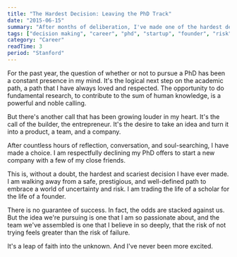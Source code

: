 ```yaml
---
title: "The Hardest Decision: Leaving the PhD Track"
date: "2015-06-15"
summary: "After months of deliberation, I've made one of the hardest decisions of my life: I will not be pursuing a PhD. I'm turning down the academic path to go all-in on a new startup. It's a terrifying and exhilarating leap of faith."
tags: ["decision making", "career", "phd", "startup", "founder", "risk"]
category: "Career"
readTime: 3
period: "Stanford"
---
```


For the past year, the question of whether or not to pursue a PhD has been a constant presence in my mind. It's the logical next step on the academic path, a path that I have always loved and respected. The opportunity to do fundamental research, to contribute to the sum of human knowledge, is a powerful and noble calling.

But there's another call that has been growing louder in my heart. It's the call of the builder, the entrepreneur. It's the desire to take an idea and turn it into a product, a team, and a company.

After countless hours of reflection, conversation, and soul-searching, I have made a choice. I am respectfully declining my PhD offers to start a new company with a few of my close friends.

This is, without a doubt, the hardest and scariest decision I have ever made. I am walking away from a safe, prestigious, and well-defined path to embrace a world of uncertainty and risk. I am trading the life of a scholar for the life of a founder.

There is no guarantee of success. In fact, the odds are stacked against us. But the idea we're pursuing is one that I am so passionate about, and the team we've assembled is one that I believe in so deeply, that the risk of not trying feels greater than the risk of failure.

It's a leap of faith into the unknown. And I've never been more excited.
